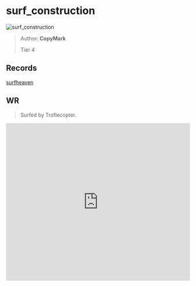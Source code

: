
# surf_construction

![surf_construction](https://raw.githubusercontent.com/Sayt123/SurfMapPics/Maps-and-bonuses/csgo/surf_construction.jpg)

> Author: **CopyMark**
>
> Tier 4

## Records

[surfheaven](https://surfheaven.eu/map/surf_construction)

## WR

> Surfed by Troflecopter.

<iframe
width="100%"
height="430"
src="https://www.youtube.com/embed/1BDBC0AhYaQ"
frameborder="0"
allow="accelerometer; autoplay; clipboard-write; encrypted-media; gyroscope; picture-in-picture"
allowFullScreen
/>

```md

[Surf Timer] - president sloth finished in 00:51:29 (WR -00:00:55). Improving by 00:00:77
[Surf Timer] - president sloth beat the map record! Rank: 1/945


```
                